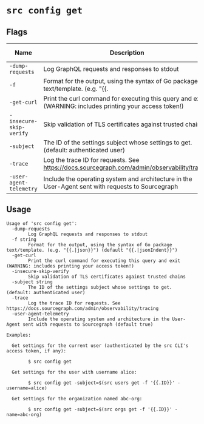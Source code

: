 # `src config get`


## Flags

| Name | Description | Default Value |
|------|-------------|---------------|
| `-dump-requests` | Log GraphQL requests and responses to stdout | `false` |
| `-f` | Format for the output, using the syntax of Go package text/template. (e.g. "\{\{.|json\}\}") | `\{\{.|jsonIndent\}\}` |
| `-get-curl` | Print the curl command for executing this query and exit (WARNING: includes printing your access token!) | `false` |
| `-insecure-skip-verify` | Skip validation of TLS certificates against trusted chains | `false` |
| `-subject` | The ID of the settings subject whose settings to get. (default: authenticated user) |  |
| `-trace` | Log the trace ID for requests. See https://docs.sourcegraph.com/admin/observability/tracing | `false` |
| `-user-agent-telemetry` | Include the operating system and architecture in the User-Agent sent with requests to Sourcegraph | `true` |


## Usage

```
Usage of 'src config get':
  -dump-requests
    	Log GraphQL requests and responses to stdout
  -f string
    	Format for the output, using the syntax of Go package text/template. (e.g. "{{.|json}}") (default "{{.|jsonIndent}}")
  -get-curl
    	Print the curl command for executing this query and exit (WARNING: includes printing your access token!)
  -insecure-skip-verify
    	Skip validation of TLS certificates against trusted chains
  -subject string
    	The ID of the settings subject whose settings to get. (default: authenticated user)
  -trace
    	Log the trace ID for requests. See https://docs.sourcegraph.com/admin/observability/tracing
  -user-agent-telemetry
    	Include the operating system and architecture in the User-Agent sent with requests to Sourcegraph (default true)

Examples:

  Get settings for the current user (authenticated by the src CLI's access token, if any):

    	$ src config get

  Get settings for the user with username alice:

    	$ src config get -subject=$(src users get -f '{{.ID}}' -username=alice)

  Get settings for the organization named abc-org:

    	$ src config get -subject=$(src orgs get -f '{{.ID}}' -name=abc-org)



```
	